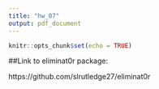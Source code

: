 ```yaml
---
title: "hw_07"
output: pdf_document
---
```


```r
knitr::opts_chunk$set(echo = TRUE)
```

##Link to eliminat0r package:

https://github.com/slrutledge27/eliminat0r